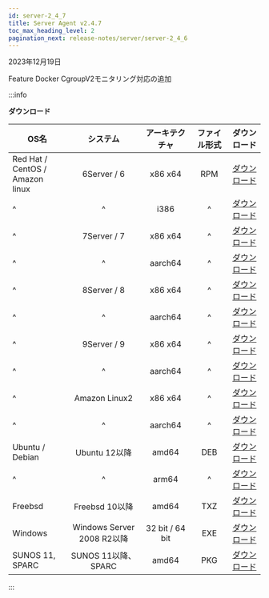 ```yaml
---
id: server-2_4_7
title: Server Agent v2.4.7
toc_max_heading_level: 2
pagination_next: release-notes/server/server-2_4_6
---
```


2023年12月19日

<Status>Feature</Status> Docker CgroupV2モニタリング対応の追加

:::info

**ダウンロード**

| OS名                                  |           システム           |     アーキテクチャ     | ファイル形式 |                                         ダウンロード                                        |
| ------------------------------------ | :----------------------: | :-------------: | :----: | :-----------------------------------------------------------------------------------: |
| Red Hat / CentOS /<br/> Amazon linux |        6Server / 6       |     x86 x64     |   RPM  |     [ダウンロード](https://repo.whatap.io/centos/6/x86_64/whatap-infra-2.4-7.x86_64.rpm)    |
| ^                                    |             ^            |       i386      |    ^   |       [ダウンロード](https://repo.whatap.io/centos/6/i386/whatap-infra-1.2-4.i386.rpm)      |
| ^                                    |        7Server / 7       |     x86 x64     |    ^   |     [ダウンロード](https://repo.whatap.io/centos/7/x86_64/whatap-infra-2.4-7.x86_64.rpm)    |
| ^                                    |             ^            |     aarch64     |    ^   |    [ダウンロード](https://repo.whatap.io/centos/7/aarch64/whatap-infra-2.4-7.aarch64.rpm)   |
| ^                                    |        8Server / 8       |     x86 x64     |    ^   |     [ダウンロード](https://repo.whatap.io/centos/8/x86_64/whatap-infra-2.4-7.x86_64.rpm)    |
| ^                                    |             ^            |     aarch64     |    ^   |    [ダウンロード](https://repo.whatap.io/centos/8/aarch64/whatap-infra-2.4-7.aarch64.rpm)   |
| ^                                    |        9Server / 9       |     x86 x64     |    ^   |     [ダウンロード](https://repo.whatap.io/centos/9/x86_64/whatap-infra-2.4-7.x86_64.rpm)    |
| ^                                    |             ^            |     aarch64     |    ^   |    [ダウンロード](https://repo.whatap.io/centos/9/aarch64/whatap-infra-2.4-7.aarch64.rpm)   |
| ^                                    |       Amazon Linux2      |     x86 x64     |    ^   |  [ダウンロード](https://repo.whatap.io/centos/latest/x86_64/whatap-infra-2.4-7.x86_64.rpm)  |
| ^                                    |             ^            |     aarch64     |    ^   | [ダウンロード](https://repo.whatap.io/centos/latest/aarch64/whatap-infra-2.4-7.aarch64.rpm) |
| Ubuntu / Debian                      |        Ubuntu 12以降       |      amd64      |   DEB  |     [ダウンロード](https://repo.whatap.io/debian/unstable/whatap-infra_2.4.7_amd64.deb)     |
| ^                                    |             ^            |      arm64      |    ^   |     [ダウンロード](https://repo.whatap.io/debian/unstable/whatap-infra_2.4.7_arm64.deb)     |
| Freebsd                              |       Freebsd 10以降       |      amd64      |   TXZ  |           [ダウンロード](https://repo.whatap.io/freebsd/10/whatap-infra-1.1.2.txz)          |
| Windows                              | Windows Server 2008 R2以降 | 32 bit / 64 bit |   EXE  |               [ダウンロード](https://repo.whatap.io/windows/whatap_infra.zip)               |
| SUNOS 11, SPARC                      |     SUNOS 11以降、SPARC     |      amd64      |   PKG  |      [ダウンロード](https://repo.whatap.io/sunos/11/whatap-infra.1.21.SPARC.pkg.tar.gz)     |

:::
